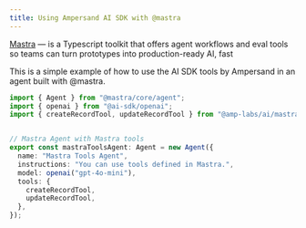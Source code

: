 ```yaml
---
title: Using Ampersand AI SDK with @mastra
---
```


[Mastra](https://mastra.ai) —   is a Typescript toolkit that offers agent workflows and eval tools so teams can turn prototypes into production-ready AI, fast

This is a simple example of how to use the AI SDK tools by Ampersand in an agent built with @mastra.

```typescript
import { Agent } from "@mastra/core/agent";
import { openai } from "@ai-sdk/openai";
import { createRecordTool, updateRecordTool } from "@amp-labs/ai/mastra";


// Mastra Agent with Mastra tools
export const mastraToolsAgent: Agent = new Agent({
  name: "Mastra Tools Agent",
  instructions: "You can use tools defined in Mastra.",
  model: openai("gpt-4o-mini"),
  tools: {
    createRecordTool,
    updateRecordTool,
  },
});
```
